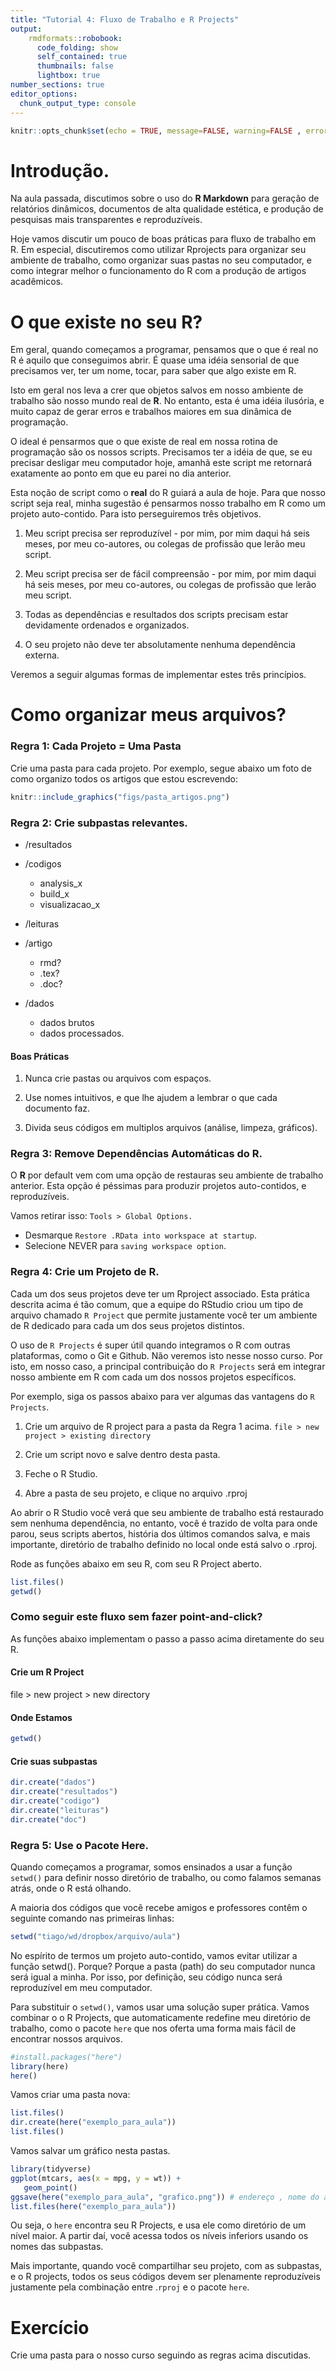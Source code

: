 ```yaml
---
title: "Tutorial 4: Fluxo de Trabalho e R Projects"
output:
    rmdformats::robobook:
      code_folding: show
      self_contained: true
      thumbnails: false
      lightbox: true
number_sections: true
editor_options: 
  chunk_output_type: console
---
```


```r
knitr::opts_chunk$set(echo = TRUE, message=FALSE, warning=FALSE , error=TRUE)
```

# Introdução.

Na aula passada, discutimos sobre o uso do **R Markdown** para geração de relatórios dinâmicos, documentos de alta qualidade estética, e produção de pesquisas mais transparentes e reproduzíveis. 

Hoje vamos discutir um pouco de boas práticas para fluxo de trabalho em R. Em especial, discutiremos como utilizar Rprojects para organizar seu ambiente de trabalho, como organizar suas pastas no seu computador, e como integrar melhor o funcionamento do R com a produção de artigos acadêmicos. 


# O que existe no seu R?

Em geral, quando começamos a programar, pensamos que o que é real no R é aquilo que conseguimos abrir. É quase uma idéia sensorial de que precisamos ver, ter um nome, tocar, para saber que algo existe em R. 

Isto em geral nos leva a crer que objetos salvos em nosso ambiente de trabalho são nosso mundo real de **R**. No entanto, esta é uma idéia ilusória, e muito capaz de gerar erros e trabalhos maiores em sua dinâmica de programação.

O ideal é pensarmos que o que existe de real em nossa rotina de programação são os nossos scripts. Precisamos ter a idéia de que, se eu precisar desligar meu computador hoje, amanhã este script me retornará exatamente ao ponto em que eu parei no dia anterior. 

Esta noção de script como o **real** do R guiará a aula de hoje. Para que nosso script seja real, minha sugestão é pensarmos nosso trabalho em R como um projeto auto-contido. Para isto perseguiremos três objetivos. 

1. Meu script precisa ser reproduzível - por mim, por mim daqui há seis meses, por meu co-autores, ou colegas de profissão que lerão meu script. 

2. Meu script precisa ser de fácil compreensão - por mim, por mim daqui há seis meses, por meu co-autores, ou colegas de profissão que lerão meu script. 

3. Todas as dependências e resultados dos scripts precisam estar devidamente ordenados e organizados. 

4. O seu projeto não deve ter absolutamente nenhuma dependência externa.

Veremos a seguir algumas formas de implementar estes três princípios. 

# Como organizar meus arquivos?

### Regra 1: Cada Projeto = Uma Pasta

Crie uma pasta para cada projeto. Por exemplo, segue abaixo um foto de como organizo todos os artigos que estou escrevendo:

```r
knitr::include_graphics("figs/pasta_artigos.png")
```


### Regra 2: Crie subpastas relevantes. 

- /resultados

- /codigos

    - analysis_x
    - build_x
    - visualizacao_x

- /leituras

- /artigo
  
    - rmd?
    - .tex?
    - .doc?

- /dados 

    - dados brutos
    - dados processados. 
    
#### Boas Práticas

1. Nunca crie pastas ou arquivos com espaços. 

2. Use nomes intuitivos, e que lhe ajudem a lembrar o que cada documento faz. 

3. Divida seus códigos em multiplos arquivos (análise, limpeza, gráficos). 

### Regra 3: Remove Dependências Automáticas do R. 

O **R** por default vem com uma opção de restauras seu ambiente de trabalho anterior. Esta opção é péssimas para produzir projetos auto-contidos, e reproduzíveis. 

Vamos retirar isso: `Tools > Global Options.`

- Desmarque `Restore .RData into workspace at startup`.
- Selecione NEVER para `saving workspace option`.
    

### Regra 4: Crie um Projeto de R. 

Cada um dos seus projetos deve ter um Rproject associado. Esta prática descrita acima é tão comum, que a equipe do RStudio criou um tipo de arquivo chamado `R Project` que permite justamente você ter um ambiente de R dedicado para cada um dos seus projetos distintos. 

O uso de `R Projects` é super útil quando integramos o R com outras plataformas, como o Git e Github. Não veremos isto nesse nosso curso. Por isto, em nosso caso, a principal contribuição do `R Projects` será em integrar nosso ambiente em R com cada um dos nossos projetos específicos. 

Por exemplo, siga os passos abaixo para ver algumas das vantagens do `R Projects`. 

1. Crie um arquivo de R project para a pasta da Regra 1 acima. `file > new project > existing directory`

2. Crie um script novo e salve dentro desta pasta. 

3. Feche o R Studio. 

4. Abre a pasta de seu projeto, e clique no arquivo .rproj


Ao abrir o R Studio você verá que seu ambiente de trabalho está restaurado sem nenhuma dependência, no entanto, você é trazido de volta para onde parou, seus scripts abertos, história dos últimos comandos salva, e mais importante, diretório de trabalho definido no local onde está salvo o .rproj. 


Rode as funções abaixo em seu R, com seu R Project aberto. 

```r
list.files()
getwd()
```

### Como seguir este fluxo sem fazer point-and-click?

As funções abaixo implementam o passo a passo acima diretamente do seu R. 

#### Crie um R Project

file > new project > new directory

#### Onde Estamos

```r
getwd()
```

#### Crie suas subpastas

```r
dir.create("dados")
dir.create("resultados")
dir.create("codigo")
dir.create("leituras")
dir.create("doc")
```

### Regra 5: Use o Pacote Here. 

Quando começamos a programar, somos ensinados a usar a função `setwd()` para definir nosso diretório de trabalho, ou como falamos semanas atrás, onde o R está olhando. 

A maioria dos códigos que você recebe amigos e professores contêm o seguinte comando nas primeiras linhas:

```r
setwd("tiago/wd/dropbox/arquivo/aula")
```

No espírito de termos um projeto auto-contido, vamos evitar utilizar a função setwd(). Porque? Porque a pasta (path) do seu computador nunca será igual a minha. Por isso, por definição, seu código nunca será reproduzível em meu computador. 

Para substituir o `setwd()`, vamos usar uma solução super prática. Vamos combinar o o R Projects, que automaticamente redefine meu diretório de trabalho, como o pacote `here` que nos oferta uma forma mais fácil de encontrar nossos arquivos. 

```r
#install.packages("here")
library(here)
here()
```

Vamos criar uma pasta nova:

```r
list.files()
dir.create(here("exemplo_para_aula"))
list.files()
```

Vamos salvar um gráfico nesta pastas. 

```r
library(tidyverse)
ggplot(mtcars, aes(x = mpg, y = wt)) +
   geom_point()
ggsave(here("exemplo_para_aula", "grafico.png")) # endereço , nome do arquivo
list.files(here("exemplo_para_aula"))
```

Ou seja, o `here` encontra seu R Projects, e usa ele como diretório de um nível maior. A partir daí, você acessa todos os níveis inferiors usando os nomes das subpastas. 

Mais importante, quando você compartilhar seu projeto, com as subpastas, e o R projects, todos os seus códigos devem ser plenamente reproduzíveis justamente pela combinação entre .`rproj` e o pacote `here`. 

 
# Exercício 

Crie uma pasta para o nosso curso seguindo as regras acima discutidas. 



